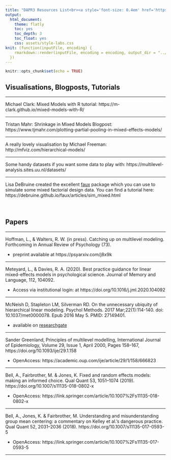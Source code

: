 ```yaml
---
title: "DAPR3 Resources List<br><a style='font-size: 0.4em' href='https://uoepsy.github.io/dapr3/'>&#8624; DAPR3 Home</a>"
output:
  html_document:
    theme: flatly
    toc: yes
    toc_depth: 3
    toc_float: yes
    css: assets/style-labs.css
knit: (function(inputFile, encoding) {
    rmarkdown::render(inputFile, encoding = encoding, output_dir = "../docs/examples/")
  })
---
```


```r
knitr::opts_chunk$set(echo = TRUE)
```

## Visualisations, Blogposts, Tutorials  

---

Michael Clark: Mixed Models with R tutorial: https://m-clark.github.io/mixed-models-with-R/  

---

Tristan Mahr: Shrinkage in Mixed Models Blogpost: https://www.tjmahr.com/plotting-partial-pooling-in-mixed-effects-models/  

---

A really lovely visualisation by Michael Freeman: http://mfviz.com/hierarchical-models/  

---

Some handy datasets if you want some data to play with: https://multilevel-analysis.sites.uu.nl/datasets/ 

---

Lisa DeBruine created the excellent [faux](https://cran.r-project.org/web/packages/faux/index.html) package which you can use to simulate some mixed factorial design data. You can find a tutorial here: https://debruine.github.io/faux/articles/sim_mixed.html  
<br><br>

## Papers   

---

Hoffman, L., & Walters, R. W. (in press). Catching up on multilevel modeling. Forthcoming in Annual Review of Psychology (73).  

+ preprint available at https://psyarxiv.com/j8x9k 

---

Meteyard, L., & Davies, R. A. (2020). Best practice guidance for linear mixed-effects models in psychological science. Journal of Memory and Language, 112, 104092.

+ Access via institutional login: at https://doi.org/10.1016/j.jml.2020.104092 

---
    
McNeish D, Stapleton LM, Silverman RD. On the unnecessary ubiquity of hierarchical linear modeling. Psychol Methods. 2017 Mar;22(1):114-140. doi: 10.1037/met0000078. Epub 2016 May 5. PMID: 27149401. 

+ available on [researchgate](https://www.researchgate.net/publication/292091130_On_the_Unnecessary_Ubiquity_of_Hierarchical_Linear_Modeling)

---

Sander Greenland, Principles of multilevel modelling, International Journal of Epidemiology, Volume 29, Issue 1, April 2000, Pages 158–167, https://doi.org/10.1093/ije/29.1.158

+ OpenAccess: https://academic.oup.com/ije/article/29/1/158/666823 

---

Bell, A., Fairbrother, M. & Jones, K. Fixed and random effects models: making an informed choice. Qual Quant 53, 1051–1074 (2019). https://doi.org/10.1007/s11135-018-0802-x

+ OpenAccess: https://link.springer.com/article/10.1007%2Fs11135-018-0802-x

---
    
Bell, A., Jones, K. & Fairbrother, M. Understanding and misunderstanding group mean centering: a commentary on Kelley et al.’s dangerous practice. Qual Quant 52, 2031–2036 (2018). https://doi.org/10.1007/s11135-017-0593-5

+ OpenAccess: https://link.springer.com/article/10.1007%2Fs11135-017-0593-5

---